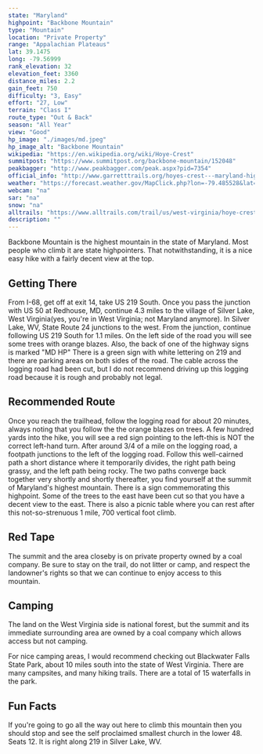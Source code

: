 ```yaml
---
state: "Maryland"
highpoint: "Backbone Mountain"
type: "Mountain"
location: "Private Property"
range: "Appalachian Plateaus"
lat: 39.1475
long: -79.56999
rank_elevation: 32
elevation_feet: 3360
distance_miles: 2.2
gain_feet: 750
difficulty: "3, Easy"
effort: "27, Low"
terrain: "Class I"
route_type: "Out & Back"
season: "All Year"
view: "Good"
hp_image: "./images/md.jpeg"
hp_image_alt: "Backbone Mountain"
wikipedia: "https://en.wikipedia.org/wiki/Hoye-Crest"
summitpost: "https://www.summitpost.org/backbone-mountain/152048"
peakbagger: "http://www.peakbagger.com/peak.aspx?pid=7354"
official_info: "http://www.garretttrails.org/hoyes-crest---maryland-high-point-trail.html"
weather: "https://forecast.weather.gov/MapClick.php?lon=-79.485528&lat=39.237398"
webcam: "na"
sar: "na"
snow: "na"
alltrails: "https://www.alltrails.com/trail/us/west-virginia/hoye-crest-backbone-mountain"
description: ""
---
```


Backbone Mountain is the highest mountain in the state of Maryland. Most people who climb it are state highpointers. That notwithstanding, it is a nice easy hike with a fairly decent view at the top.

## Getting There
From I-68, get off at exit 14, take US 219 South. Once you pass the junction with US 50 at Redhouse, MD, continue 4.3 miles to the village of Silver Lake, West Virginia(yes, you're in West Virginia; not Maryland anymore). In Silver Lake, WV, State Route 24 junctions to the west. From the junction, continue following US 219 South for 1.1 miles. On the left side of the road you will see some trees with orange blazes. Also, the back of one of the highway signs is marked "MD HP" There is a green sign with white lettering on 219 and there are parking areas on both sides of the road. The cable across the logging road had been cut, but I do not recommend driving up this logging road because it is rough and probably not legal.

## Recommended Route
Once you reach the trailhead, follow the logging road for about 20 minutes, always noting that you follow the the orange blazes on trees. A few hundred yards into the hike, you will see a red sign pointing to the left-this is NOT the correct left-hand turn. After around 3/4 of a mile on the logging road, a footpath junctions to the left of the logging road. Follow this well-cairned path a short distance where it temporarily divides, the right path being grassy, and the left path being rocky. The two paths converge back together very shortly and shortly thereafter, you find yourself at the summit of Maryland's highest mountain. There is a sign commemorating this highpoint. Some of the trees to the east have been cut so that you have a decent view to the east. There is also a picnic table where you can rest after this not-so-strenuous 1 mile, 700 vertical foot climb.

## Red Tape
The summit and the area closeby is on private property owned by a coal company. Be sure to stay on the trail, do not litter or camp, and respect the landowner's rights so that we can continue to enjoy access to this mountain.

## Camping
The land on the West Virginia side is national forest, but the summit and its immediate surrounding area are owned by a coal company which allows access but not camping.

For nice camping areas, I would recommend checking out Blackwater Falls State Park, about 10 miles south into the state of West Virginia. There are many campsites, and many hiking trails. There are a total of 15 waterfalls in the park.

## Fun Facts
If you're going to go all the way out here to climb this mountain then you should stop and see the self proclaimed smallest church in the lower 48. Seats 12. It is right along 219 in Silver Lake, WV.
